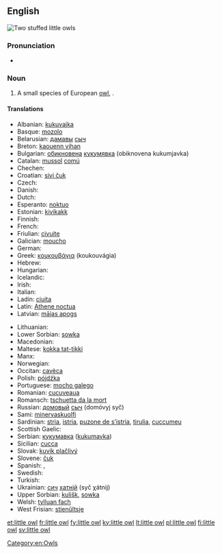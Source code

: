 ==English==
[[Image:Kirkeugle.jpg|thumb|Two stuffed '''little owls''']]
{{wikipedia}}
{{wikispecies|Athene noctua}}
===Pronunciation===
* {{IPA|/ˈlɪtəl ɑʊl/}}

===Noun===
{{en-noun|head=[[little]] [[owl]]}}

# A small species of European [[owl]], {{taxlink|Athene noctua|species}}.

====Translations====
{{trans-top|species of owl}}
* Albanian: [[kukuvajka]]
* Basque: [[mozolo]]
* Belarusian: [[дамавы]] [[сыч]]
* Breton: [[kaouenn vihan]]
* Bulgarian: [[обикновена]] [[кукумявка]] (obiknovena kukumjavka)
* Catalan: [[mussol]] [[comú]]
* Chechen: {{tø|ce|жима бухIа}}
* Croatian: [[sivi čuk]]
* Czech: {{t-|cs|sýček|m}}
* Danish: {{t-|da|kirkeugle}}
* Dutch: {{t+|nl|steenuil|m}}
* Esperanto: [[noktuo]]
* Estonian: [[kivikakk]]
* Finnish: {{t+|fi|minervanpöllö}}
* French: {{t+|fr|chevêche|f}}
* Friulian: [[civuite]]
* Galician: [[moucho]]
* German: {{t+|de|Steinkauz|m}}
* Greek: [[κουκουβάγια]] (koukouvágia) {{f}}
* Hebrew: {{t+|he|כוס|m|tr=kos|sc=Hebr}}
* Hungarian: {{t+|hu|kuvik}}
* Icelandic: {{t-|is|kattugla}}
* Irish: {{t-|ga|ulchabhán beag}}
* Italian: {{t+|it|civetta|f}}
* Ladin: [[ciuita]]
* Latin: [[Athene noctua]] {{f}}
* Latvian: [[mājas apogs]]
{{trans-mid}}
* Lithuanian: {{t+|lt|pelėdikė}}
* Lower Sorbian: [[sowka]]
* Macedonian: {{t-|mk|кукумјавка|f|tr=kukumjávka}}
* Maltese: [[kokka tat-tikki]]
* Manx: {{t-|gv|hullad veg|f}}
* Norwegian: {{t-|no|kirkeugle}}
* Occitan: [[cavèca]]
* Polish: [[pójdźka]] {{f}}
* Portuguese: [[mocho galego]] {{m}}
* Romanian: [[cucuveaua]]
* Romansch: [[tschuetta da la mort]]
* Russian: [[домовый]] [[сыч]] (domóvyj syč) {{m}}
* Sami: [[minervaskuolfi]]
* Sardinian: [[stria]], [[istria]], [[puzone de s’istria]], [[tirulia]], [[cuccumeu]]
* Scottish Gaelic: {{t-|gd|comhachag-bheag|f}}
* Serbian: [[кукумавка]] ([[kukumavka]])
* Sicilian: [[cucca]] {{f}}
* Slovak: [[kuvik plačlivý]]
* Slovene: [[čuk]]
* Spanish: {{t-|es|mochuelo europeo|m}},  {{t-|es|mochuelo común|m}}
* Swedish: {{t+|sv|minervauggla}}
* Turkish: {{t+|tr|kukumav}}
* Ukrainian: [[сич]] [[хатній]] (syč χátnij)
* Upper Sorbian: [[kulišk]], [[sowka]]
* Welsh: [[tylluan fach]]
* West Frisian: [[stienûltsje]]
{{trans-bottom}}

[[Category:en:Owls]]

[[et:little owl]]
[[fr:little owl]]
[[fy:little owl]]
[[ky:little owl]]
[[lt:little owl]]
[[pl:little owl]]
[[fi:little owl]]
[[sv:little owl]]